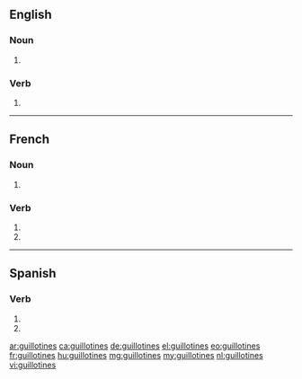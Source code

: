 ==English==

===Noun===
{{head|en|plural}}

# {{plural of|guillotine|lang=en}}

===Verb===
{{head|en}}

# {{en-third-person singular of|guillotine}}

----

==French==

===Noun===
{{head|fr|plural}} {{g|f-p}}

# {{plural of|guillotine|lang=fr}}

===Verb===
{{fr-verb-form}}

# {{conjugation of|guillotiner||2|s|pres|ind|lang=fr}}
# {{conjugation of|guillotiner||2|s|pres|sub|lang=fr}}

----

==Spanish==

===Verb===
{{es-verb-form|guillotinar}}

# {{es-verb form of|ending=ar|mood=imperative|sense=negative|pers=2|formal=no|number=singular|[[guillotinar]]}}
# {{es-verb form of|ending=ar|mood=subjunctive|tense=present|pers=2|formal=no|number=singular|[[guillotinar]]}}

[[ar:guillotines]]
[[ca:guillotines]]
[[de:guillotines]]
[[el:guillotines]]
[[eo:guillotines]]
[[fr:guillotines]]
[[hu:guillotines]]
[[mg:guillotines]]
[[my:guillotines]]
[[nl:guillotines]]
[[vi:guillotines]]